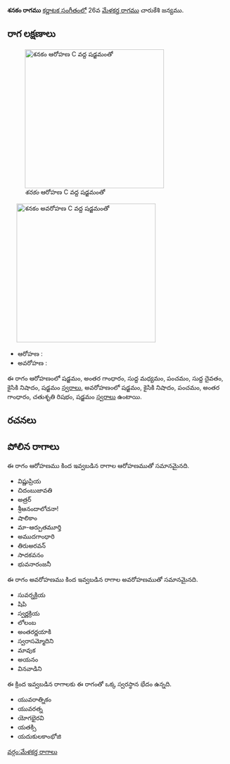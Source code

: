 {{Infobox ragam
	| name          	= శనకం
	| synonym	    	= 
	| mela          	= 
	| chakra        	= 
	| janaka        	= 
	| type          	= షడవ-ఔడవ
	| arohanam      	= {{svaraC|S|G3|M1|P|D1|N2|S'}} 
	| avarohanam    	= {{svaraC|S'|N2|P|G3|R2|S}}
	| jeeva         	=
	| chhaya        	=
	| nyasa         	=
	| vishesha      	= 
	| equivalent  		= 
}}
{{కర్ణాటక సంగీత రాగాలు}}
'''శనకం రాగము''' [[కర్ణాటక సంగీతం]]లో 26వ [[మేళకర్త రాగము]] చారుకేశి జన్యము. 


==రాగ లక్షణాలు==
[[Image:shanakam_ar_kb2wiki.png|thumb|right|316px|''శనకం'' ఆరోహణ C వద్ద షడ్జమంతో]]
	[[Image:shanakam_av_kb2wiki.png|thumb|right|316px|''శనకం'' అవరోహణ C వద్ద షడ్జమంతో]]

* ఆరోహణ : {{svaraC|S|G3|M1|P|D1|N2|S'}} 
* అవరోహణ : {{svaraC|S'|N2|P|G3|R2|S}}

ఈ రాగం ఆరోహణంలో షడ్జమం, అంతర గాంధారం, సుద్ద మధ్యమం, పంచమం, సుద్ద దైవతం, కైసికి నిషాదం, షడ్జమం [[స్వరాలు]], అవరోహణంలో షడ్జమం, కైసికి నిషాదం, పంచమం, అంతర గాంధారం, చతుశృతి రిషభం, షడ్జమం [[స్వరాలు]] ఉంటాయి.

==రచనలు==



==పోలిన రాగాలు==
ఈ రాగం ఆరోహణము కింద ఇవ్వబడిన రాగాల ఆరోహణముతో సమానమైనది.
* విష్ణుప్రియ
* చిదంబుజావతి
* అత్రర్
* శ్రీఆనందాలోచనా!
* షాలికాం
* మా-ఆర్పుతమూర్తి
* అముదగాంధారి
* తిరుఅరవన్
* సాదకవనం
* భువనారంజనీ

ఈ రాగం అవరోహణము కింద ఇవ్వబడిన రాగాల అవరోహణముతో సమానమైనది.
* సువర్నక్రియ
* షిపి
* స్వర్ణక్రియ
* లోలంబ
* అంతరర్ణయాకి
* స్వరాసమ్మోదిని
* మావుక
* అయనం
*  వినవాడిని

ఈ క్రింద ఇవ్వబడిన రాగాలకు ఈ రాగంతో ఒక్క స్వరస్థాన భేదం ఉన్నది.
* యువరాత్నికం
* యువరత్న
* యోగభైరవి
* యతక్సి
* యదుకులకాంభోజి



[[వర్గం:మేళకర్త రాగాలు]]